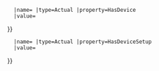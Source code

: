 <includeonly><!--
-->{{OslTemplate:LabProcess/Parameter
 <!--   |related_to={{NAMESPACE}}:{{ROOTPAGENAME}}#{{{id}}} -->
   |process={{FULLPAGENAME}}
   |object={{#if:{{{id|}}}|{{NAMESPACE}}:{{ROOTPAGENAME}}#{{{id}}}|}}
   |name={{{name|}}} |type=Actual |property=HasDevice
   |value={{{actual_instance|}}}
}}<!--
-->{{OslTemplate:LabProcess/Parameter
 <!--   |related_to={{NAMESPACE}}:{{ROOTPAGENAME}}#{{{id}}} -->
   |process={{FULLPAGENAME}}
   |object={{#if:{{{id|}}}|{{NAMESPACE}}:{{ROOTPAGENAME}}#{{{id}}}|}}
   |name={{{name|}}} |type=Actual |property=HasDeviceSetup
   |value={{{actual_setup|}}}
}}<!--
--></includeonly>